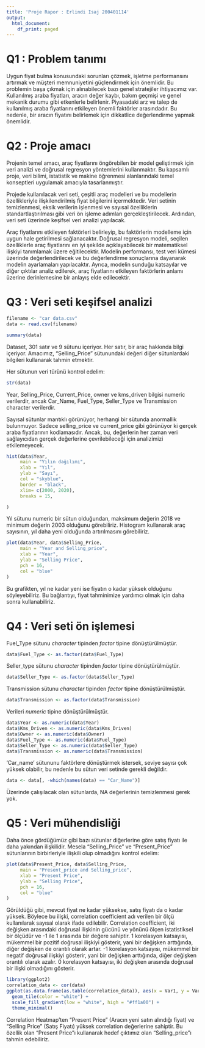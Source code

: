 ```yaml
---
title: 'Proje Rapor : Erlindi Isaj 200401114'
output:
  html_document:
    df_print: paged
---
```

# Q1 : Problem tanımı

Uygun fiyat bulma konusundaki sorunları çözmek, işletme performansını artırmak ve müşteri memnuniyetini güçlendirmek için önemlidir. Bu problemin başa çıkmak için alınabilecek bazı genel stratejiler ihtiyacımız var. Kullanılmış araba fiyatları, aracın değer kaybı, bakım geçmişi ve genel mekanik durumu gibi etkenlerle belirlenir. Piyasadaki arz ve talep de kullanılmış araba fiyatlarını etkileyen önemli faktörler arasındadır. Bu nedenle, bir aracın fiyatını belirlemek için dikkatlice değerlendirme yapmak önemlidir.

# Q2 : Proje amacı

Projenin temel amacı, araç fiyatlarını öngörebilen bir model geliştirmek için veri analizi ve doğrusal regresyon yöntemlerini kullanmaktır. Bu kapsamlı proje, veri bilimi, istatistik ve makine öğrenmesi alanlarındaki temel konseptleri uygulamak amacıyla tasarlanmıştır.

Projede kullanılacak veri seti, çeşitli araç modelleri ve bu modellerin özellikleriyle ilişkilendirilmiş fiyat bilgilerini içermektedir. Veri setinin temizlenmesi, eksik verilerin işlenmesi ve sayısal özelliklerin standartlaştırılması gibi veri ön işleme adımları gerçekleştirilecek. Ardından, veri seti üzerinde keşifsel veri analizi yapılacak.

Araç fiyatlarını etkileyen faktörleri belirleyip, bu faktörlerin modelleme için uygun hale getirilmesi sağlanacaktır. Doğrusal regresyon modeli, seçilen özelliklerle araç fiyatlarını en iyi şekilde açıklayabilecek bir matematiksel ilişkiyi tanımlamak üzere eğitilecektir. Modelin performansı, test veri kümesi üzerinde değerlendirilecek ve bu değerlendirme sonuçlarına dayanarak modelin ayarlamaları yapılacaktır. Ayrıca, modelin sunduğu katsayılar ve diğer çıktılar analiz edilerek, araç fiyatlarını etkileyen faktörlerin anlamı üzerine derinlemesine bir anlayış elde edilecektir.

# Q3 : Veri seti keşifsel analizi

```r
filename <- "car data.csv"
data <- read.csv(filename)

summary(data)
```


Dataset, 301 satır ve 9 sütunu içeriyor. Her satır, bir araç hakkında bilgi içeriyor. Amacımız, "Selling_Price" sütunundaki değeri diğer sütunlardaki bilgileri kullanarak tahmin etmektir.

Her sütunun veri türünü kontrol edelim:
```r
str(data)
```

Year, Selling_Price, Current_Price, owner ve kms_driven bilgisi numeric verilerdir, ancak Car_Name, Fuel_Type, Seller_Type ve Transmission character verilerdir.

Sayısal sütunlar mantıklı görünüyor, herhangi bir sütunda anormallik bulunmuyor. Sadece selling_price ve current_price gibi görünüyor ki gerçek araba fiyatlarının kodlamasıdır. Ancak, bu, değerlerin her zaman veri sağlayıcıdan gerçek değerlerine çevrilebileceği için analizimizi etkilemeyecek. 

```r
hist(data$Year, 
     main = "Yılın dağılımı", 
     xlab = "Yıl",            
     ylab = "Sayı",         
     col = "skyblue",             
     border = "black", 
     xlim= c(2000, 2020),
     breaks = 15,  

)
```



Yıl sütunu numeric bir sütun olduğundan, maksimum değerin 2018 ve minimum değerin 2003 olduğunu görebiliriz. Histogram kullanarak araç sayısının, yıl daha yeni olduğunda artırılmasını görebiliriz.


```r
plot(data$Year, data$Selling_Price, 
     main = "Year and Selling_price", 
     xlab = "Year", 
     ylab = "Selling Price", 
     pch = 16, 
     col = "blue"
)
```



Bu grafikten, yıl ne kadar yeni ise fiyatın o kadar yüksek olduğunu söyleyebiliriz. Bu bağlantıyı, fiyat tahminimize yardımcı olmak için daha sonra kullanabiliriz.




# Q4 : Veri seti ön işlemesi 

 Fuel_Type sütunu *character* tipinden  *factor* tipine dönüştürülmüştür.
```r
data$Fuel_Type <- as.factor(data$Fuel_Type)
```

 Seller_type sütunu *character* tipinden  *factor* tipine dönüştürülmüştür.
```r
data$Seller_Type <- as.factor(data$Seller_Type)
```

 Transmission sütunu *character* tipinden  *factor* tipine dönüştürülmüştür.
```r
data$Transmission <- as.factor(data$Transmission)
```

 Verileri *numeric* tipine dönüştürülmüştür.
```r
data$Year <- as.numeric(data$Year)
data$Kms_Driven <- as.numeric(data$Kms_Driven)
data$Owner <- as.numeric(data$Owner)
data$Fuel_Type <- as.numeric(data$Fuel_Type)
data$Seller_Type <- as.numeric(data$Seller_Type)
data$Transmission <- as.numeric(data$Transmission)
```
 'Car_name' sütununu faktörlere dönüştürmek istersek, seviye sayısı çok yüksek olabilir, bu nedenle bu sütun veri setinde gerekli değildir.

```r
data <- data[, -which(names(data) == "Car_Name")]
```
Üzerinde çalışılacak olan sütunlarda, NA değerlerinin temizlenmesi gerek yok.



# Q5 : Veri mühendisliği

Daha önce gördüğümüz gibi bazı sütunlar diğerlerine göre satış fiyatı ile daha yakından ilişkilidir. Mesela "Selling_Price" ve "Present_Price" sütunlarının birbirleriyle ilişkili olup olmadığını kontrol edelim:
```r
plot(data$Present_Price, data$Selling_Price, 
     main = "Present_price and Selling_price", 
     xlab = "Present Price", 
     ylab = "Selling Price", 
     pch = 16, 
     col = "blue"
)
```




Görüldüğü gibi, mevcut fiyat ne kadar yüksekse, satış fiyatı da o kadar yüksek. Böylece bu ilişki, correlation coefficient adı verilen bir ölçü kullanılarak sayısal olarak ifade edilebilir. Correlation coefficient, iki değişken arasındaki doğrusal ilişkinin gücünü ve yönünü ölçen istatistiksel bir ölçüdür ve -1 ile 1 arasında bir değere sahiptir. 1 korelasyon katsayısı, mükemmel bir pozitif doğrusal ilişkiyi gösterir, yani bir değişken arttığında, diğer değişken de orantılı olarak artar. -1 korelasyon katsayısı, mükemmel bir negatif doğrusal ilişkiyi gösterir, yani bir değişken arttığında, diğer değişken orantılı olarak azalır. 0 korelasyon katsayısı, iki değişken arasında doğrusal bir ilişki olmadığını gösterir.

```r
library(ggplot2)
correlation_data <- cor(data)
ggplot(as.data.frame(as.table(correlation_data)), aes(x = Var1, y = Var2, fill = Freq)) +
  geom_tile(color = "white") +
  scale_fill_gradient(low = "white", high = "#ff1a00") +
  theme_minimal()
```



Correlation Heatmap'ten "Present Price" (Aracın yeni satın alındığı fiyat) ve "Selling Price" (Satış Fiyatı) yüksek correlation değerlerine sahiptir. Bu özellik olan "Present Price"ı kullanarak hedef çıktımız olan "Selling_price"ı tahmin edebiliriz.

